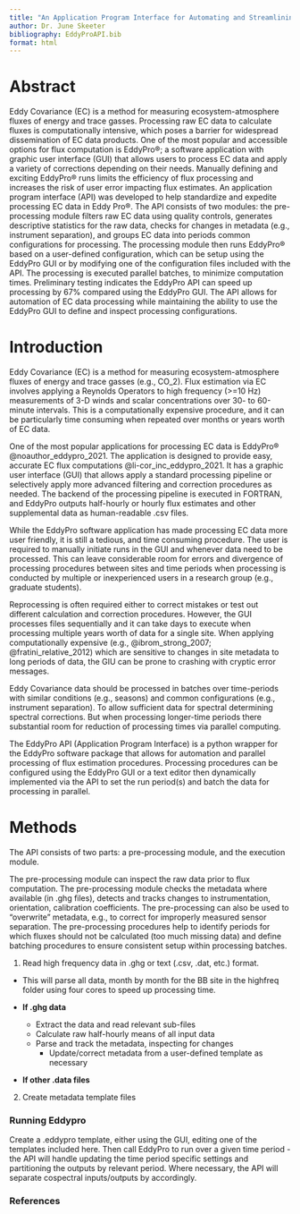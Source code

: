 ```yaml
---
title: "An Application Program Interface for Automating and Streamlining Flux Processing in EddyPro&reg;"
author: Dr. June Skeeter
bibliography: EddyProAPI.bib
format: html
---
```


# Abstract

Eddy Covariance (EC) is a method for measuring ecosystem-atmosphere fluxes of energy and trace gasses.  Processing raw EC data to calculate fluxes is computationally intensive, which poses a barrier for widespread dissemination of EC data products.  One of the most popular and accessible options for flux computation is EddyPro&reg;; a software application with graphic user interface (GUI) that allows users to process EC data and apply a variety of corrections depending on their needs.  Manually defining and exciting EddyPro&reg; runs limits the efficiency of flux processing and increases the risk of user error impacting flux estimates.  An application program interface (API) was developed to help standardize and expedite processing EC data in Eddy Pro&reg;.  The API consists of two modules: the pre-processing module filters raw EC data using quality controls, generates descriptive statistics for the raw data, checks for changes in metadata (e.g., instrument separation), and groups EC data into periods common configurations for processing.  The processing module then runs EddyPro&reg; based on a user-defined configuration, which can be setup using the EddyPro GUI or by modifying one of the configuration files included with the API.  The processing is executed parallel batches, to minimize computation times.  Preliminary testing indicates the EddyPro API can speed up processing by 67% compared using the EddyPro GUI.  The API allows for automation of EC data processing while maintaining the ability to use the EddyPro GUI to define and inspect processing configurations.

# Introduction

Eddy Covariance (EC) is a method for measuring ecosystem-atmosphere fluxes of energy and trace gasses (e.g., CO_2).  Flux estimation via EC involves applying a Reynolds Operators to high frequency (>=10 Hz) measurements of 3-D winds and scalar concentrations over 30- to 60-minute intervals.  This is a computationally expensive procedure, and it can be particularly time consuming when repeated over months or years worth of EC data.

One of the most popular applications for processing EC data is EddyPro&reg; @noauthor_eddypro_2021. The application is designed to provide easy, accurate EC flux computations @li-cor_inc_eddypro_2021.  It has a graphic user interface (GUI) that allows apply a standard processing pipeline or selectively apply more advanced filtering and correction procedures as needed.  The backend of the processing pipeline is executed in FORTRAN, and EddyPro outputs half-hourly or hourly flux estimates and other supplemental data as human-readable .csv files.

While the EddyPro software application has made processing EC data more user friendly, it is still a tedious, and time consuming procedure.  The user is required to manually initiate runs in the GUI and whenever data need to be processed.  This can leave considerable room for errors and divergence of processing procedures between sites and time periods when processing is conducted by multiple or inexperienced users in a research group (e.g., graduate students).  

Reprocessing is often required either to correct mistakes or test out different calculation and correction procedures. However, the GUI processes files sequentially and it can take days to execute when processing multiple years worth of data for a single site.  When applying computationally expensive (e.g., @ibrom_strong_2007; @fratini_relative_2012) which are sensitive to changes in site metadata to long periods of data, the GIU can be prone to crashing with cryptic error messages.


Eddy Covariance data should be processed in batches over time-periods with similar conditions (e.g., seasons) and common configurations (e.g., instrument separation).  To allow sufficient data for spectral determining spectral corrections.  But when processing longer-time periods there substantial room for reduction of processing times via parallel computing.




The EddyPro API (Application Program Interface) is a python wrapper for the EddyPro software package that allows for automation and parallel processing of flux estimation procedures.  Processing procedures can be configured using the EddyPro GUI or a text editor then dynamically implemented via the API to set the run period(s) and batch the data for processing in parallel.  

# Methods

The API consists of two parts: a pre-processing module, and the execution module.

The pre-processing module can inspect the raw data prior to flux computation.  The pre-processing module checks the metadata where available (in .ghg files), detects and tracks changes to instrumentation, orientation, calibration coefficients.  The pre-processing can also be used to "overwrite" metadata, e.g., to correct for improperly measured sensor separation.  The pre-processing procedures help to identify periods for which fluxes should not be calculated (too much missing data) and define batching procedures to ensure consistent setup within processing batches.




1. Read high frequency data in .ghg or text (.csv, .dat, etc.) format.

* This will parse all data, month by month for the BB site in the highfreq folder using four cores to speed up processing time.

* **If .ghg data** 
    * Extract the data and read relevant sub-files
    * Calculate raw half-hourly means of all input data
    * Parse and track the metadata, inspecting for changes
        * Update/correct metadata from a user-defined template as necessary

* **If other .data files**

2. Create metadata template files


### Running Eddypro

Create a .eddypro template, either using the GUI, editing one of the templates included here.  Then call EddyPro to run over a given time period - the API will handle updating the time period specific settings and partitioning the outputs by relevant period.  Where necessary, the API will separate cospectral inputs/outputs by accordingly.


### References

::: {#refs}
:::